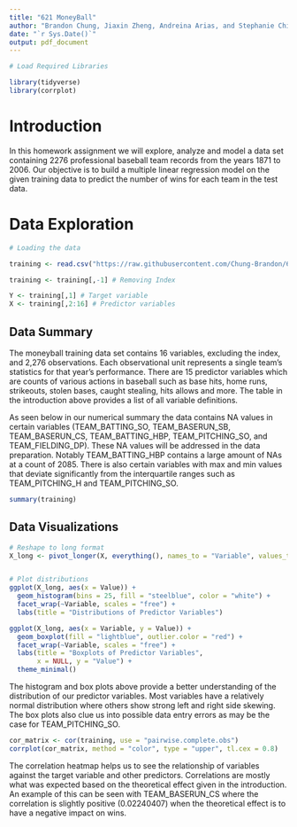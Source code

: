 ---
title: "621 MoneyBall"
author: "Brandon Chung, Jiaxin Zheng, Andreina Arias, and Stephanie Chiang"
date: "`r Sys.Date()`"
output: pdf_document
---

```{r message=FALSE, warning=FALSE, include=FALSE}
# Load Required Libraries

library(tidyverse)
library(corrplot)

```


# Introduction

In this homework assignment we will explore, analyze and model a data set containing 2276 professional baseball team records from the years 1871 to 2006. Our objective is to build a multiple linear regression model on the given training data to predict the number of wins for each team in the test data.


# Data Exploration

```{r include=FALSE}
# Loading the data

training <- read.csv("https://raw.githubusercontent.com/Chung-Brandon/621-Data-Mining/refs/heads/main/moneyball-training-data.csv")

training <- training[,-1] # Removing Index

Y <- training[,1] # Target variable
X <- training[,2:16] # Predictor variables
```

## Data Summary

The moneyball training data set contains 16 variables, excluding the index, and 2,276 observations. Each observational unit represents a single team's statistics for that year's performance. There are 15 predictor variables which are counts of various actions in baseball such as base hits, home runs, strikeouts, stolen bases, caught stealing, hits allows and more. The table in the introduction above provides a list of all variable definitions.   


As seen below in our numerical summary the data contains NA values in certain variables (TEAM_BATTING_SO, TEAM_BASERUN_SB, TEAM_BASERUN_CS, TEAM_BATTING_HBP, TEAM_PITCHING_SO, and TEAM_FIELDING_DP). These NA values will be addressed in the data preparation. Notably TEAM_BATTING_HBP contains a large amount of NAs at a count of 2085. There is also certain variables with max and min values that deviate significantly from the interquartile ranges such as TEAM_PITCHING_H and TEAM_PITCHING_SO.        


```{r echo=FALSE}
summary(training)
```
## Data Visualizations 

```{r echo=FALSE, warning=FALSE}
# Reshape to long format
X_long <- pivot_longer(X, everything(), names_to = "Variable", values_to = "Value")


# Plot distributions
ggplot(X_long, aes(x = Value)) +
  geom_histogram(bins = 25, fill = "steelblue", color = "white") +
  facet_wrap(~Variable, scales = "free") +
  labs(title = "Distributions of Predictor Variables")

```

```{r echo=FALSE, fig.height=6, fig.width=10, warning=FALSE}
ggplot(X_long, aes(x = Variable, y = Value)) +
  geom_boxplot(fill = "lightblue", outlier.color = "red") +
  facet_wrap(~Variable, scales = "free") +
  labs(title = "Boxplots of Predictor Variables",
       x = NULL, y = "Value") +
  theme_minimal()
```

The histogram and box plots above provide a better understanding of the distribution of our predictor variables. Most variables have a relatively normal distribution where others show strong left and right side skewing. The box plots also clue us into possible data entry errors as may be the case for TEAM_PITCHING_SO.  

```{r echo=FALSE}
cor_matrix <- cor(training, use = "pairwise.complete.obs")
corrplot(cor_matrix, method = "color", type = "upper", tl.cex = 0.8)

```

The correlation heatmap helps us to see the relationship of variables against the target variable and other predictors. Correlations are mostly what was expected based on the theoretical effect given in the introduction. An example of this can be seen with TEAM_BASERUN_CS where the correlation is slightly positive (0.02240407) when the theoretical effect is to have a negative impact on wins.











